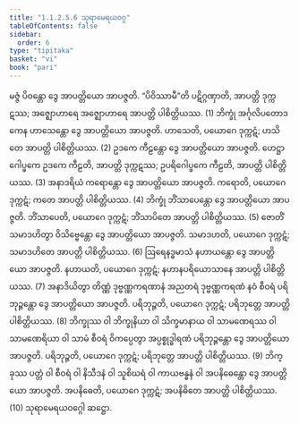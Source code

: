 ```yaml
---
title: "1.1.2.5.6 သုရာမေရယဝဂ္ဂ"
tableOfContents: false
sidebar:
  order: 6
type: "tipitaka"
basket: "vi"
book: "pari"
---
```



<DynamicBreadcrumb />

<Division number="170" book="pari">

<Paragraph number="440" book="pari">
မဇ္ဇံ ပိဝန္တော ဒွေ အာပတ္တိယော အာပဇ္ဇတိ. “ပိဝိဿာမီ”တိ ပဋိဂ္ဂဏှာတိ, အာပတ္တိ ဒုက္ကဋဿ; အဇ္ဈောဟာရေ အဇ္ဈောဟာရေ အာပတ္တိ ပါစိတ္တိယဿ. (1)
</Paragraph>

<Paragraph number="441" book="pari">
ဘိက္ခုံ အင်္ဂုလိပတောဒကေန ဟာသေန္တော ဒွေ အာပတ္တိယော အာပဇ္ဇတိ. ဟာသေတိ, ပယောဂေ ဒုက္ကဋံ; ဟသိတေ အာပတ္တိ ပါစိတ္တိယဿ. (2)
</Paragraph>

<Paragraph number="442" book="pari">
ဥဒကေ ကီဠန္တော ဒွေ အာပတ္တိယော အာပဇ္ဇတိ. ဟေဋ္ဌာဂေါပ္ဖကေ ဥဒကေ ကီဠတိ, အာပတ္တိ ဒုက္ကဋဿ; ဥပရိဂေါပ္ဖကေ ကီဠတိ, အာပတ္တိ ပါစိတ္တိယဿ. (3)
</Paragraph>

<Paragraph number="443" book="pari">
အနာဒရိယံ ကရောန္တော ဒွေ အာပတ္တိယော အာပဇ္ဇတိ. ကရောတိ, ပယောဂေ ဒုက္ကဋံ; ကတေ အာပတ္တိ ပါစိတ္တိယဿ. (4)
</Paragraph>

<Paragraph number="444" book="pari">
ဘိက္ခုံ ဘိံသာပေန္တော ဒွေ အာပတ္တိယော အာပဇ္ဇတိ. ဘိံသာပေတိ, ပယောဂေ ဒုက္ကဋံ; ဘိံသာပိတေ အာပတ္တိ ပါစိတ္တိယဿ. (5)
</Paragraph>

<Paragraph number="445" book="pari">
ဇောတိံ သမာဒဟိတွာ ဝိသိဗ္ဗေန္တော ဒွေ အာပတ္တိယော အာပဇ္ဇတိ. သမာဒဟတိ, ပယောဂေ ဒုက္ကဋံ; သမာဒဟိတေ အာပတ္တိ ပါစိတ္တိယဿ. (6)
</Paragraph>

<Paragraph number="446" book="pari">
ဩရေနဒ္ဓမာသံ နဟာယန္တော ဒွေ အာပတ္တိယော အာပဇ္ဇတိ. နဟာယတိ, ပယောဂေ ဒုက္ကဋံ; နဟာနပရိယောသာနေ အာပတ္တိ ပါစိတ္တိယဿ. (7)
</Paragraph>

<Paragraph number="447" book="pari">
အနာဒိယိတွာ တိဏ္ဏံ ဒုဗ္ဗဏ္ဏကရဏာနံ အညတရံ ဒုဗ္ဗဏ္ဏကရဏံ နဝံ စီဝရံ ပရိဘုဉ္ဇန္တော ဒွေ အာပတ္တိယော အာပဇ္ဇတိ. ပရိဘုဉ္ဇတိ, ပယောဂေ ဒုက္ကဋံ; ပရိဘုတ္တေ အာပတ္တိ ပါစိတ္တိယဿ. (8)
</Paragraph>

<Paragraph number="448" book="pari">
ဘိက္ခုဿ ဝါ ဘိက္ခုနိယာ ဝါ သိက္ခမာနာယ ဝါ သာမဏေရဿ ဝါ သာမဏေရိယာ ဝါ သာမံ စီဝရံ ဝိကပ္ပေတွာ အပ္ပစ္စုဒ္ဓါရဏံ ပရိဘုဉ္ဇန္တော ဒွေ အာပတ္တိယော အာပဇ္ဇတိ. ပရိဘုဉ္ဇတိ, ပယောဂေ ဒုက္ကဋံ; ပရိဘုတ္တေ အာပတ္တိ ပါစိတ္တိယဿ. (9)
</Paragraph>

<Paragraph number="449" book="pari">
ဘိက္ခုဿ ပတ္တံ ဝါ စီဝရံ ဝါ နိသီဒနံ ဝါ သူစိဃရံ ဝါ ကာယဗန္ဓနံ ဝါ အပနိဓေန္တော ဒွေ အာပတ္တိယော အာပဇ္ဇတိ. အပနိဓေတိ, ပယောဂေ ဒုက္ကဋံ; အပနိဓိတေ အာပတ္တိ ပါစိတ္တိယဿ. (10)

</Paragraph>
</Division>

<Paragraph number="450" type="center" book="pari">
သုရာမေရယဝဂ္ဂေါ ဆဋ္ဌော.
</Paragraph>